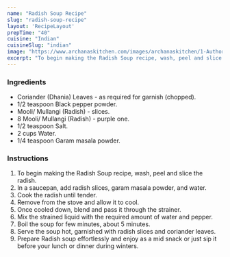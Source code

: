---
name: "Radish Soup Recipe"
slug: "radish-soup-recipe"
layout: 'RecipeLayout'
prepTime: "40"
cuisine: "Indian"
cuisineSlug: "indian"
image: "https://www.archanaskitchen.com/images/archanaskitchen/1-Author/KarthikaKrishnan/Radish_Soup.jpg"
excerpt: "To begin making the Radish Soup recipe, wash, peel and slice the radish"
---

### Ingredients

- Coriander (Dhania) Leaves - as required for garnish (chopped).
- 1/2 teaspoon Black pepper powder.
- Mooli/ Mullangi (Radish) - slices.
- 8 Mooli/ Mullangi (Radish) - purple one.
- 1/2 teaspoon Salt.
- 2 cups Water.
- 1/4 teaspoon Garam masala powder.

### Instructions

1. To begin making the Radish Soup recipe, wash, peel and slice the radish.
1. In a saucepan, add radish slices, garam masala powder, and water.
1. Cook the radish until tender.
1. Remove from the stove and allow it to cool.
1. Once cooled down, blend and pass it through the strainer.
1. Mix the strained liquid with the required amount of water and pepper.
1. Boil the soup for few minutes, about 5 minutes.
1. Serve the soup hot, garnished with radish slices and coriander leaves.
1. Prepare Radish soup effortlessly and enjoy as a mid snack or just sip it before your lunch or dinner during winters.
